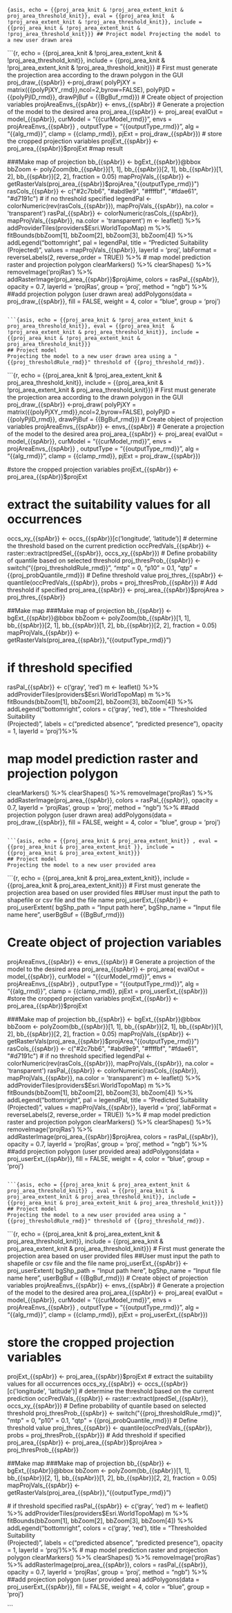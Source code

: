 ```{asis, echo = {{proj_area_knit & !proj_area_extent_knit & proj_area_threshold_knit}}, eval = {{proj_area_knit  & !proj_area_extent_knit & !proj_area_threshold_knit}}, include = {{proj_area_knit & !proj_area_extent_knit & !proj_area_threshold_knit}}}
## Project model
Projecting the model to a new user drawn area 
```

```{r, echo =  {{proj_area_knit & !proj_area_extent_knit & !proj_area_threshold_knit}}, include = {{proj_area_knit & !proj_area_extent_knit & !proj_area_threshold_knit}}}
# First must generate the projection area according to the drawn polygon in the GUI
proj_draw_{{spAbr}} <-proj_draw(
  polyPjXY = matrix({{polyPjXY_rmd}},ncol=2,byrow=FALSE),
  polyPjID = {{polyPjID_rmd}},
  drawPjBuf = {{BgBuf_rmd}})
# Create object of projection variables
projAreaEnvs_{{spAbr}} <- envs_{{spAbr}}
# Generate a projection of the model to the desired area
proj_area_{{spAbr}} <- proj_area(
  evalOut = model_{{spAbr}},
  curModel = "{{curModel_rmd}}",
  envs = projAreaEnvs_{{spAbr}} , 
  outputType = "{{outputType_rmd}}",
  alg = "{{alg_rmd}}",
  clamp = {{clamp_rmd}},
  pjExt = proj_draw_{{spAbr}}) 
# store the cropped projection variables
projExt_{{spAbr}} <- proj_area_{{spAbr}}$projExt
 #map result
 
 ###Make map of projection
bb_{{spAbr}} <-  bgExt_{{spAbr}}@bbox
bbZoom <- polyZoom(bb_{{spAbr}}[1, 1], bb_{{spAbr}}[2, 1], bb_{{spAbr}}[1, 2], 
                   bb_{{spAbr}}[2, 2], fraction = 0.05)
mapProjVals_{{spAbr}} <- getRasterVals(proj_area_{{spAbr}}$projArea,"{{outputType_rmd}}")
rasCols_{{spAbr}} <- c("#2c7bb6", "#abd9e9", "#ffffbf", "#fdae61", "#d7191c")
# if no threshold specified
legendPal <- colorNumeric(rev(rasCols_{{spAbr}}), mapProjVals_{{spAbr}}, na.color = 'transparent')
rasPal_{{spAbr}} <- colorNumeric(rasCols_{{spAbr}}, mapProjVals_{{spAbr}}, na.color = 'transparent')
m <- leaflet() %>% addProviderTiles(providers$Esri.WorldTopoMap) 
m %>%
  fitBounds(bbZoom[1], bbZoom[2], bbZoom[3], bbZoom[4]) %>%
  addLegend("bottomright", pal = legendPal,
            title = "Predicted Suitability<br>(Projected)",
            values = mapProjVals_{{spAbr}}, layerId = 'proj',
            labFormat = reverseLabels(2, reverse_order = TRUE)) %>%
# map model prediction raster and projection polygon
  clearMarkers() %>% clearShapes() %>% removeImage('projRas') %>%
  addRasterImage(proj_area_{{spAbr}}$projAime, colors = rasPal_{{spAbr}}, opacity = 0.7,
                 layerId = 'projRas', group = 'proj', method = "ngb") %>%
 ##add projection polygon (user drawn area)
  addPolygons(data = proj_draw_{{spAbr}}, fill = FALSE,
              weight = 4, color = "blue", group = 'proj')

```

```{asis, echo = {{proj_area_knit & !proj_area_extent_knit & proj_area_threshold_knit}}, eval = {{proj_area_knit  & !proj_area_extent_knit & proj_area_threshold_knit}}, include = {{proj_area_knit & !proj_area_extent_knit & proj_area_threshold_knit}}}
## Project model
Projecting the model to a new user drawn area using a "{{proj_thresholdRule_rmd}}" threshold of {{proj_threshold_rmd}}. 
```

```{r, echo =  {{proj_area_knit & !proj_area_extent_knit & proj_area_threshold_knit}}, include = {{proj_area_knit & !proj_area_extent_knit & proj_area_threshold_knit}}}
# First must generate the projection area according to the drawn polygon in the GUI
proj_draw_{{spAbr}} <-proj_draw(
  polyPjXY = matrix({{polyPjXY_rmd}},ncol=2,byrow=FALSE),
  polyPjID = {{polyPjID_rmd}},
  drawPjBuf = {{BgBuf_rmd}})
# Create object of projection variables
projAreaEnvs_{{spAbr}} <- envs_{{spAbr}}
# Generate a projection of the model to the desired area
proj_area_{{spAbr}} <- proj_area(
  evalOut = model_{{spAbr}},
  curModel = "{{curModel_rmd}}",
  envs = projAreaEnvs_{{spAbr}} , 
  outputType = "{{outputType_rmd}}",
  alg = "{{alg_rmd}}",
  clamp = {{clamp_rmd}},
  pjExt = proj_draw_{{spAbr}}) 

#store the cropped projection variables
projExt_{{spAbr}} <- proj_area_{{spAbr}}$projExt

# extract the suitability values for all occurrences
occs_xy_{{spAbr}} <- occs_{{spAbr}}[c('longitude', 'latitude')]
# determine the threshold based on the current prediction
occPredVals_{{spAbr}} <- raster::extract(predSel_{{spAbr}}, occs_xy_{{spAbr}})
# Define probability of quantile based on selected threshold
proj_thresProb_{{spAbr}} <- switch("{{proj_thresholdRule_rmd}}", 
                                   "mtp" = 0, "p10" = 0.1, "qtp" = {{proj_probQuantile_rmd}})
# Define threshold value
proj_thres_{{spAbr}} <- quantile(occPredVals_{{spAbr}}, 
                                 probs = proj_thresProb_{{spAbr}})
# Add threshold if specified 
proj_area_{{spAbr}} <- proj_area_{{spAbr}}$projArea > proj_thres_{{spAbr}}

##Make map
###Make map of projection
bb_{{spAbr}} <-  bgExt_{{spAbr}}@bbox
bbZoom <- polyZoom(bb_{{spAbr}}[1, 1], bb_{{spAbr}}[2, 1], bb_{{spAbr}}[1, 2], 
                   bb_{{spAbr}}[2, 2], fraction = 0.05)
mapProjVals_{{spAbr}} <- getRasterVals(proj_area_{{spAbr}},"{{outputType_rmd}}")

# if threshold specified
rasPal_{{spAbr}} <- c('gray', 'red')
m <- leaflet() %>% addProviderTiles(providers$Esri.WorldTopoMap) 
m %>%
  fitBounds(bbZoom[1], bbZoom[2], bbZoom[3], bbZoom[4]) %>%
  addLegend("bottomright", colors = c('gray', 'red'),
            title = "Thresholded Suitability<br>(Projected)",
            labels = c("predicted absence", "predicted presence"),
            opacity = 1, layerId = 'proj')%>%

# map model prediction raster and projection polygon
  clearMarkers() %>% clearShapes() %>% removeImage('projRas') %>%
  addRasterImage(proj_area_{{spAbr}}, colors = rasPal_{{spAbr}}, opacity = 0.7,
                 layerId = 'projRas', group = 'proj', method = "ngb") %>%
 ##add projection polygon (user drawn area)
  addPolygons(data = proj_draw_{{spAbr}}, fill = FALSE,
              weight = 4, color = "blue", group = 'proj')

```

```{asis, echo = {{proj_area_knit & proj_area_extent_knit}} , eval = {{proj_area_knit & proj_area_extent_knit }}, include = {{proj_area_knit & proj_area_extent_knit}}}
## Project model
Projecting the model to a new user provided area 
```

```{r, echo = {{proj_area_knit & proj_area_extent_knit}}, include = {{proj_area_knit & proj_area_extent_knit}}}
# First must generate the projection area based on user provided files
  ##User must input the path to shapefile or csv file and the file name 
proj_userExt_{{spAbr}} <- proj_userExtent(
  bgShp_path = "Input path here",
  bgShp_name = "Input file name here",
  userBgBuf = {{BgBuf_rmd}})

# Create object of projection variables
projAreaEnvs_{{spAbr}} <- envs_{{spAbr}}
# Generate a projection of the model to the desired area
proj_area_{{spAbr}} <- proj_area(
  evalOut = model_{{spAbr}},
  curModel = "{{curModel_rmd}}",
  envs = projAreaEnvs_{{spAbr}} , 
  outputType = "{{outputType_rmd}}",
  alg = "{{alg_rmd}}",
  clamp = {{clamp_rmd}},
  pjExt = proj_userExt_{{spAbr}}) 
#store the cropped projection variables
projExt_{{spAbr}} <- proj_area_{{spAbr}}$projExt
 
 ###Make map of projection
bb_{{spAbr}} <-  bgExt_{{spAbr}}@bbox
bbZoom <- polyZoom(bb_{{spAbr}}[1, 1], bb_{{spAbr}}[2, 1], bb_{{spAbr}}[1, 2], 
                   bb_{{spAbr}}[2, 2], fraction = 0.05)
mapProjVals_{{spAbr}} <- getRasterVals(proj_area_{{spAbr}}$projArea,"{{outputType_rmd}}")
rasCols_{{spAbr}} <- c("#2c7bb6", "#abd9e9", "#ffffbf", "#fdae61", "#d7191c")
# if no threshold specified
legendPal <- colorNumeric(rev(rasCols_{{spAbr}}), mapProjVals_{{spAbr}}, na.color = 'transparent')
rasPal_{{spAbr}} <- colorNumeric(rasCols_{{spAbr}}, mapProjVals_{{spAbr}}, na.color = 'transparent')
m <- leaflet() %>% addProviderTiles(providers$Esri.WorldTopoMap) 
m %>%
  fitBounds(bbZoom[1], bbZoom[2], bbZoom[3], bbZoom[4]) %>%
  addLegend("bottomright", pal = legendPal,
            title = "Predicted Suitability<br>(Projected)",
            values = mapProjVals_{{spAbr}}, layerId = 'proj',
            labFormat = reverseLabels(2, reverse_order = TRUE)) %>%
# map model prediction raster and projection polygon
  clearMarkers() %>% clearShapes() %>% removeImage('projRas') %>%
  addRasterImage(proj_area_{{spAbr}}$projArea, colors = rasPal_{{spAbr}}, opacity = 0.7,
                 layerId = 'projRas', group = 'proj', method = "ngb") %>%
 ##add projection polygon (user provided area)
  addPolygons(data = proj_userExt_{{spAbr}}, fill = FALSE,
              weight = 4, color = "blue", group = 'proj')
```

```{asis, echo = {{proj_area_knit & proj_area_extent_knit & proj_area_threshold_knit}} , eval = {{proj_area_knit & proj_area_extent_knit & proj_area_threshold_knit}}, include = {{proj_area_knit & proj_area_extent_knit & proj_area_threshold_knit}}}
## Project model
Projecting the model to a new user provided area using a "{{proj_thresholdRule_rmd}}" threshold of {{proj_threshold_rmd}}. 
```

```{r, echo = {{proj_area_knit & proj_area_extent_knit & proj_area_threshold_knit}}, include = {{proj_area_knit & proj_area_extent_knit & proj_area_threshold_knit}}}
# First must generate the projection area based on user provided files
  ##User must input the path to shapefile or csv file and the file name 
proj_userExt_{{spAbr}} <- proj_userExtent(
  bgShp_path = "Input path here",
  bgShp_name = "Input file name here",
  userBgBuf = {{BgBuf_rmd}})
# Create object of projection variables
projAreaEnvs_{{spAbr}} <- envs_{{spAbr}}
# Generate a projection of the model to the desired area
proj_area_{{spAbr}} <- proj_area(
  evalOut = model_{{spAbr}},
  curModel = "{{curModel_rmd}}",
  envs = projAreaEnvs_{{spAbr}} , 
  outputType = "{{outputType_rmd}}",
  alg = "{{alg_rmd}}",
  clamp = {{clamp_rmd}},
  pjExt = proj_userExt_{{spAbr}}) 

# store the cropped projection variables
projExt_{{spAbr}} <- proj_area_{{spAbr}}$projExt
# extract the suitability values for all occurrences
occs_xy_{{spAbr}} <- occs_{{spAbr}}[c('longitude', 'latitude')]
# determine the threshold based on the current prediction
occPredVals_{{spAbr}} <- raster::extract(predSel_{{spAbr}}, occs_xy_{{spAbr}})
# Define probability of quantile based on selected threshold
proj_thresProb_{{spAbr}} <- switch("{{proj_thresholdRule_rmd}}", 
                                   "mtp" = 0, "p10" = 0.1, "qtp" = {{proj_probQuantile_rmd}})
# Define threshold value
proj_thres_{{spAbr}} <- quantile(occPredVals_{{spAbr}}, 
                                 probs = proj_thresProb_{{spAbr}})
# Add threshold if specified 
proj_area_{{spAbr}} <- proj_area_{{spAbr}}$projArea > proj_thresProb_{{spAbr}}

##Make map
###Make map of projection
bb_{{spAbr}} <-  bgExt_{{spAbr}}@bbox
bbZoom <- polyZoom(bb_{{spAbr}}[1, 1], bb_{{spAbr}}[2, 1], bb_{{spAbr}}[1, 2], 
                   bb_{{spAbr}}[2, 2], fraction = 0.05)
mapProjVals_{{spAbr}} <- getRasterVals(proj_area_{{spAbr}},"{{outputType_rmd}}")

  # if threshold specified
rasPal_{{spAbr}} <- c('gray', 'red')
m <- leaflet() %>% addProviderTiles(providers$Esri.WorldTopoMap) 
m %>%
  fitBounds(bbZoom[1], bbZoom[2], bbZoom[3], bbZoom[4]) %>%
  addLegend("bottomright", colors = c('gray', 'red'),
            title = "Thresholded Suitability<br>(Projected)",
            labels = c("predicted absence", "predicted presence"),
            opacity = 1, layerId = 'proj')%>%
# map model prediction raster and projection polygon
  clearMarkers() %>% clearShapes() %>% removeImage('projRas') %>%
  addRasterImage(proj_area_{{spAbr}}, colors = rasPal_{{spAbr}}, opacity = 0.7,
                 layerId = 'projRas', group = 'proj', method = "ngb") %>%
 ##add projection polygon (user provided area)
  addPolygons(data = proj_userExt_{{spAbr}}, fill = FALSE,
              weight = 4, color = "blue", group = 'proj')

```
